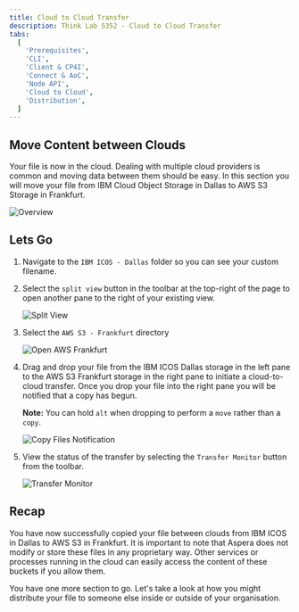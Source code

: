 ```yaml
---
title: Cloud to Cloud Transfer
description: Think Lab 5352 - Cloud to Cloud Transfer
tabs:
  [
    'Prerequisites',
    'CLI',
    'Client & CP4I',
    'Connect & AoC',
    'Node API',
    'Cloud to Cloud',
    'Distribution',
  ]
---
```



## Move Content between Clouds

Your file is now in the cloud. Dealing with multiple cloud providers is common and moving
data between them should be easy. In this section you will move your file from IBM Cloud
Object Storage in Dallas to AWS S3 Storage in Frankfurt.

![Overview](./images/aoc-n2n-overview.png)

## Lets Go

1. Navigate to the `IBM ICOS - Dallas` folder so you can see your custom filename.

1. Select the `split view` button in the toolbar at the top-right of the page to open
   another pane to the right of your existing view.

   ![Split View](./images/aoc-n2n-split-view.png)

1. Select the `AWS S3 - Frankfurt` directory

   ![Open AWS Frankfurt](./images/aoc-n2n-open-aws.png)

1. Drag and drop your file from the IBM ICOS Dallas storage in the left pane to the AWS S3
   Frankfurt storage in the right pane to initiate a cloud-to-cloud transfer. Once you
   drop your file into the right pane you will be notified that a copy has begun.

   **Note:** You can hold `alt` when dropping to perform a `move` rather than a `copy`.

   ![Copy Files Notification](./images/aoc-n2n-copying-files.png)

1. View the status of the transfer by selecting the `Transfer Monitor` button from the
   toolbar.

   ![Transfer Monitor](./images/aoc-n2n-transfer-monitor.png)

## Recap

You have now successfully copied your file between clouds from IBM ICOS in Dallas to AWS
S3 in Frankfurt. It is important to note that Aspera does not modify or store these files
in any proprietary way. Other services or processes running in the cloud can easily access
the content of these buckets if you allow them.

You have one more section to go. Let's take a look at how you might distribute your file
to someone else inside or outside of your organisation.
